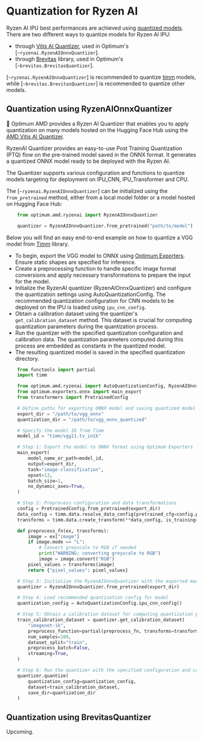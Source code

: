<!--Copyright 2023 The HuggingFace Team. All rights reserved.
Licensed under the MIT License.
-->

# Quantization for Ryzen AI

Ryzen AI IPU best performances are achieved using [quantized models](https://huggingface.co/docs/optimum/concept_guides/quantization). There are two different ways to quantize models for Ryzen AI IPU:
* through [Vitis AI Quantizer](https://docs.xilinx.com/r/en-US/ug1414-vitis-ai/Vitis-AI-Quantizer), used in Optimum's [`~ryzenai.RyzenAIOnnxQuantizer`].
* through [Brevitas](https://github.com/Xilinx/brevitas) library, used in Optimum's [`~brevitas.BrevitasQuantizer`].

[`~ryzenai.RyzenAIOnnxQuantizer`] is recommended to quantize [timm](https://github.com/huggingface/pytorch-image-models) models, while [`~brevitas.BrevitasQuantizer`] is recommended to quantize other models.

## Quantization using RyzenAIOnnxQuantizer

🤗 Optimum AMD provides a Ryzen AI Quantizer that enables you to apply quantization on many models hosted on the Hugging Face Hub using the [AMD Vitis AI Quantizer](https://ryzenai.docs.amd.com/en/latest/vai_quant/vai_q_onnx.html).

RyzenAI Quantizer provides an easy-to-use Post Training Quantization (PTQ) flow on the pre-trained model saved in the ONNX format. It generates a quantized ONNX model ready to be deployed with the Ryzen AI.

The Quantizer supports various configuration and functions to quantize models targeting for deployment on IPU_CNN, IPU_Transformer and CPU.

The [`~ryzenai.RyzenAIOnnxQuantizer`] can be initialized using the `from_pretrained` method, either from a local model folder or a model hosted on Hugging Face Hub:

```python
    from optimum.amd.ryzenai import RyzenAIOnnxQuantizer

    quantizer = RyzenAIOnnxQuantizer.from_pretrained("path/to/model")
```

Below you will find an easy end-to-end example on how to quantize a VGG model from [Timm](https://huggingface.co/docs/timm/index) library.

* To begin, export the VGG model to ONNX using [Optimum Exporters](https://huggingface.co/docs/optimum/main/en/exporters/onnx/overview). Ensure static shapes are specified for inference.
* Create a preprocessing function to handle specific image format conversions and apply necessary transformations to prepare the input for the model.
* Initialize the RyzenAI quantizer (RyzenAIOnnxQuantizer) and configure the quantization settings using AutoQuantizationConfig. The recommended quantization configuration for CNN models to be deployed on the IPU is loaded using `ipu_cnn_config`.
* Obtain a calibration dataset using the quantizer's `get_calibration_dataset` method. This dataset is crucial for computing quantization parameters during the quantization process.
* Run the quantizer with the specified quantization configuration and calibration data. The quantization parameters computed during this process are embedded as constants in the quantized model.
* The resulting quantized model is saved in the specified quantization directory.

```python
    from functools import partial
    import timm

    from optimum.amd.ryzenai import AutoQuantizationConfig, RyzenAIOnnxQuantizer
    from optimum.exporters.onnx import main_export
    from transformers import PretrainedConfig

    # Define paths for exporting ONNX model and saving quantized model
    export_dir = "/path/to/vgg_onnx"
    quantization_dir = "/path/to/vgg_onnx_quantized"

    # Specify the model ID from Timm
    model_id = "timm/vgg11.tv_in1k"

    # Step 1: Export the model to ONNX format using Optimum Exporters
    main_export(
        model_name_or_path=model_id,
        output=export_dir,
        task="image-classification",
        opset=13,
        batch_size=1,
        no_dynamic_axes=True,
    )

    # Step 2: Preprocess configuration and data transformations
    config = PretrainedConfig.from_pretrained(export_dir)
    data_config = timm.data.resolve_data_config(pretrained_cfg=config.pretrained_cfg)
    transforms = timm.data.create_transform(**data_config, is_training=False)

    def preprocess_fn(ex, transforms):
        image = ex["image"]
        if image.mode == "L":
            # Convert greyscale to RGB if needed
            print("WARNING: converting greyscale to RGB")
            image = image.convert("RGB")
        pixel_values = transforms(image)
        return {"pixel_values": pixel_values}

    # Step 3: Initialize the RyzenAIOnnxQuantizer with the exported model
    quantizer = RyzenAIOnnxQuantizer.from_pretrained(export_dir)

    # Step 4: Load recommended quantization config for model
    quantization_config = AutoQuantizationConfig.ipu_cnn_config()

    # Step 5: Obtain a calibration dataset for computing quantization parameters
    train_calibration_dataset = quantizer.get_calibration_dataset(
        "imagenet-1k",
        preprocess_function=partial(preprocess_fn, transforms=transforms),
        num_samples=100,
        dataset_split="train",
        preprocess_batch=False,
        streaming=True,
    )

    # Step 6: Run the quantizer with the specified configuration and calibration data
    quantizer.quantize(
        quantization_config=quantization_config,
        dataset=train_calibration_dataset,
        save_dir=quantization_dir
    )
```

## Quantization using BrevitasQuantizer

Upcoming.
